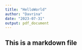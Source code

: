 ```yaml
---
title: "HelloWorld"
author: "Davrina"
date: "2023-07-31"
output: pdf_document
---
```


## This is a markdown file